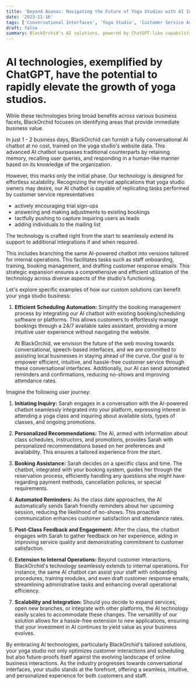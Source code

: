 ```yaml
---
title: 'Beyond Asanas: Navigating the Future of Yoga Studios with AI Innovation'
date: '2023-11-16'
tags: ['Conversational Interfaces', 'Yoga Studio', 'Customer Service Automation']
draft: false
summary: BlackOrchid's AI solutions, powered by ChatGPT-like capabilities, offer a strong strategic answer for yoga studios wondering how they can take advantage of cutting edge AI technologies for immediate business value. Through the seamless integration of our tailor-made AI chatbots into Ecommerce, scheduling and internal operations, studios can enhance customer interactions, iron out the kinks in their scheduling processes, and fortify their businesses for the imminent AI revolution.
---
```


# AI technologies, exemplified by ChatGPT, have the potential to rapidly elevate the growth of yoga studios. 

While these technologies bring broad benefits across various business facets, BlackOrchid focuses on identifying areas that provide immediate business value.

In just 1 - 2 business days, BlackOrchid can furnish a fully conversational AI chatbot at no cost, trained on the yoga studio's website data. This advanced AI chatbot surpasses traditional counterparts by retaining memory, recalling user queries, and responding in a human-like manner based on its knowledge of the organization.

However, this marks only the initial phase. Our technology is designed for effortless scalability. Recognizing the myriad applications that yoga studio owners may desire, our AI chatbot is capable of replicating tasks performed by customer service representatives

- actively encouraging trial sign-ups
- answering and making adjustments to existing bookings
- tactfully pushing to capture inquiring users as leads
- adding individuals to the mailing list

The technology is crafted right from the start to seamlessly extend its support to additional integrations if and when required.

This includes branching the same AI-powered chatbot into versions tailored for internal operations. This facilitates tasks such as staff onboarding, training, booking management, and drafting customer response emails. This strategic expansion ensures a comprehensive and efficient utilization of the technology across diverse aspects of the studio's functioning.

Let's explore specific examples of how our custom solutions can benefit your yoga studio business:

1. **Efficient Scheduling Automation:**
   Simplify the booking management process by integrating our AI chatbot with existing booking/scheduling software or platforms. This allows customers to effortlessly manage bookings through a 24/7 available sales assistant, providing a more intuitive user experience without navigating the website.

   At BlackOrchid, we envision the future of the web moving towards conversational, speech-based interfaces, and we are committed to assisting local businesses in staying ahead of the curve. Our goal is to empower efficient, intuitive, and hassle-free customer service through these conversational interfaces. Additionally, our AI can send automated reminders and confirmations, reducing no-shows and improving attendance rates.

Imagine the following user journey:

1. **Initiating Inquiry:**
   Sarah engages in a conversation with the AI-powered chatbot seamlessly integrated into your platform, expressing interest in attending a yoga class and inquiring about available slots, types of classes, and ongoing promotions.

2. **Personalized Recommendations:**
   The AI, armed with information about class schedules, instructors, and promotions, provides Sarah with personalized recommendations based on her preferences and availability. This ensures a tailored experience from the start.

3. **Booking Assistance:**
   Sarah decides on a specific class and time. The chatbot, integrated with your booking system, guides her through the reservation process, efficiently handling any questions she might have regarding payment methods, cancellation policies, or special requirements.

4. **Automated Reminders:**
   As the class date approaches, the AI automatically sends Sarah friendly reminders about her upcoming session, reducing the likelihood of no-shows. This proactive communication enhances customer satisfaction and attendance rates.

5. **Post-Class Feedback and Engagement:**
   After the class, the chatbot engages with Sarah to gather feedback on her experience, aiding in improving service quality and demonstrating commitment to customer satisfaction.

6. **Extension to Internal Operations:**
   Beyond customer interactions, BlackOrchid's technology seamlessly extends to internal operations. For instance, the same AI chatbot can assist your staff with onboarding procedures, training modules, and even draft customer response emails, streamlining administrative tasks and enhancing overall operational efficiency.

7. **Scalability and Integration:**
   Should you decide to expand services, open new branches, or integrate with other platforms, the AI technology easily scales to accommodate these changes. The versatility of our solution allows for a hassle-free extension to new applications, ensuring that your investment in AI continues to yield value as your business evolves.

By embracing AI technologies, particularly BlackOrchid's tailored solutions, your yoga studio not only optimizes customer interactions and scheduling but also future-proofs itself against the evolving landscape of online business interactions. As the industry progresses towards conversational interfaces, your studio stands at the forefront, offering a seamless, intuitive, and personalized experience for both customers and staff.